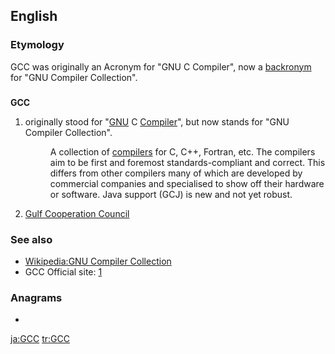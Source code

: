 ==English==

===Etymology===
GCC was originally an Acronym for "GNU C Compiler", now a [[backronym]] for "GNU Compiler Collection".

==={{initialism}}===
'''GCC'''

#originally stood for "[[GNU]] C [[Compiler]]", but now stands for "GNU Compiler Collection".
#:A collection of [[compilers]] for C, C++, Fortran, etc. The compilers aim to be first and foremost standards-compliant and correct. This differs from other compilers many of which are developed by commercial companies and specialised to show off their hardware or software. Java support (GCJ) is new and not yet robust.
# [[w:Cooperation Council for the Arab States of the Gulf|Gulf Cooperation Council]]

===See also===
*[[Wikipedia:GNU Compiler Collection]]
*GCC Official site: [http://gcc.gnu.org/]

===Anagrams===
* {{alphagram|[[CCG#English|CCG]]}} 


[[ja:GCC]]
[[tr:GCC]]